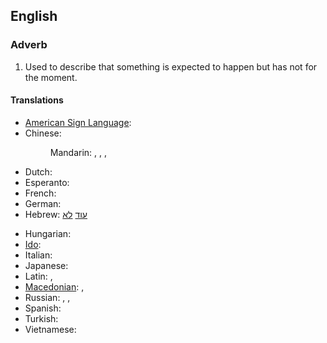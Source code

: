 ==English==

===Adverb===
{{en-adv|head=[[not]] [[yet]]|-}}

# Used to describe that something is expected to happen but has not for the moment.

====Translations====
{{trans-top|expected to happened but has not for the moment}}
* [[American Sign Language]]: {{tø|ase|OpenB@NearSideTrunkhigh-PalmBack Nod|xs=American Sign Language}}
* Chinese:
*: Mandarin: {{t|zh|沒有|sc=Hani}}, {{t|zh|没有|tr=méiyǒu|sc=Hani}}, {{qualifier|literary}} {{t|zh|尚未|tr=shàngwèi|sc=Hani}}, {{t|zh|未|tr=wèi|sc=Hani}}
* Dutch: {{t-|nl|nog niet}}
* Esperanto: {{t-|eo|ankoraŭ ne|xs=Esperanto}}
* French: {{t+|fr|pas encore}}
* German: {{t|de|noch nicht}}
* Hebrew: [[עוד]] [[לא]]
{{trans-mid}}
* Hungarian: {{t|hu|még nem}}
* [[Ido]]: {{t-|io|ne ja|xs=Ido}}
* Italian: {{t|it|non ancora}}
* Japanese: {{qualifier|short answer or in a negative sentence}} {{t|ja|まだ|tr=mada|sc=Jpan}}
* Latin: {{t+|la|nondum}}, {{t-|la|hauddum}}
* [[Macedonian]]: {{t|mk|сеуште не|tr=séušte ne}},  {{t|mk|уште не|tr=úšte ne}}
* Russian: {{t|ru|пока нет}},  {{t-|ru|ещё нет}},  {{t|ru|всё ещё нет}}
* Spanish: {{t|es|todavía no}}
* Turkish: {{t|tr|henüz değil}}
* Vietnamese: {{t|vi|chưa}}
{{trans-bottom}}